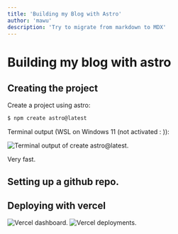 ```yaml
---
title: 'Building my Blog with Astro'
author: 'mawu'
description: 'Try to migrate from markdown to MDX'
---
```


# Building my blog with astro

## Creating the project
Create a project using astro:

```bash
$ npm create astro@latest
```


Terminal output (WSL on Windows 11 (not activated : )):

<Image src="/blog/building_my_blog_with_astro/terminal_output_create_astro.png" alt="Terminal output of create astro@latest."/>

Very fast.

## Setting up a github repo.

## Deploying with vercel
<Image src="/blog/building_my_blog_with_astro/vercel_dashboard.png" alt="Vercel dashboard."/>
<Image src="/blog/building_my_blog_with_astro/vercel_deployments.png" alt="Vercel deployments."/>
